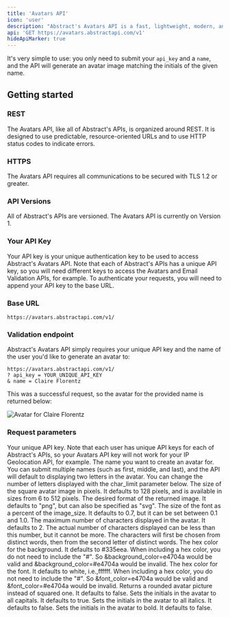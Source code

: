 ```yaml
---
title: 'Avatars API'
icon: 'user'
description: "Abstract's Avatars API is a fast, lightweight, modern, and RESTful JSON API for creating highly customizable avatar images with a person's name or initials to improve your user experience."
api: 'GET https://avatars.abstractapi.com/v1'
hideApiMarker: true
---
```


It's very simple to use: you only need to submit your `api_key` and a `name`, and the API will generate an avatar image matching the initials of the given name.

## Getting started

### REST

The Avatars API, like all of Abstract's APIs, is organized around REST. It is designed to use predictable, resource-oriented URLs and to use HTTP status codes to indicate errors.

### HTTPS

The Avatars API requires all communications to be secured with TLS 1.2 or greater.

### API Versions

All of Abstract's APIs are versioned. The Avatars API is currently on Version 1.

### Your API Key

Your API key is your unique authentication key to be used to access Abstract's Avatars API. Note that each of Abstract's APIs has a unique API key, so you will need different keys to access the Avatars and Email Validation APIs, for example. To authenticate your requests, you will need to append your API key to the base URL.

### Base URL

```
https://avatars.abstractapi.com/v1/
```

### Validation endpoint

Abstract's Avatars API simply requires your unique API key and the name of the user you'd like to generate an avatar to:

```
https://avatars.abstractapi.com/v1/
? api_key = YOUR_UNIQUE_API_KEY
& name = Claire Florentz
```

This was a successful request, so the avatar for the provided name is returned below:

<img alt="Avatar for Claire Florentz" src="/assets/cf_avatar.png"></img>

### Request parameters

<ParamField query="api_key" type="String" required>
  Your unique API key. Note that each user has unique API keys for each of Abstract's APIs, so your Avatars API key will not work for your IP Geolocation API, for example.
</ParamField>

<ParamField query="name" type="String" required>
  The name you want to create an avatar for. You can submit multiple names (such as first, middle, and last), and the API will default to displaying two letters in the avatar. You can change the number of letters displayed with the char_limit parameter below.
</ParamField>

<ParamField query="image_size" type="Integer">
  The size of the square avatar image in pixels. It defaults to 128 pixels, and is available in sizes from 6 to 512 pixels.
</ParamField>

<ParamField query="image_format" type="String">
  The desired format of the returned image. It defaults to "png", but can also be specified as "svg".
</ParamField>

<ParamField query="font_size" type="Float">
  The size of the font as a percent of the image_size. It defaults to 0.7, but it can be set between 0.1 and 1.0.
</ParamField>

<ParamField query="char_limit" type="Integer">
  The maximum number of characters displayed in the avatar. It defaults to 2. The actual number of characters displayed can be less than this number, but it cannot be more. The characters will first be chosen from distinct words, then from the second letter of distinct words.
</ParamField>

<ParamField query="background_color" type="String">
  The hex color for the background. It defaults to #335eea. When including a hex color, you do not need to include the "#". So &background_color=e4704a would be valid and &background_color=#e4704a would be invalid.
</ParamField>

<ParamField query="font_color" type="String">
  The hex color for the font. It defaults to white, i.e.,ffffff. When including a hex color, you do not need to include the "#". So &font_color=e4704a would be valid and &font_color=#e4704a would be invalid.
</ParamField>

<ParamField query="is_rounded" type="Boolean">
  Returns a rounded avatar picture instead of squared one. It defaults to false.
</ParamField>

<ParamField query="is_uppercase" type="Boolean">
  Sets the initials in the avatar to all capitals. It defaults to true.
</ParamField>

<ParamField query="is_italic" type="Boolean">
  Sets the initials in the avatar to all italics. It defaults to false.
</ParamField>

<ParamField query="is_bold" type="Boolean">
  Sets the initials in the avatar to bold. It defaults to false.
</ParamField>